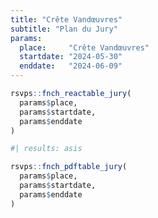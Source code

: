```yaml
---
title: "Crête Vandœuvres"
subtitle: "Plan du Jury"
params:
  place:     "Crête Vandœuvres"
  startdate: "2024-05-30"
  enddate:   "2024-06-09"
---
```


::: {.content-visible when-format="html"}
```r
rsvps::fnch_reactable_jury(
  params$place, 
  params$startdate,
  params$enddate
)
```
:::

::: {.content-visible when-format="typst"}
```r
#| results: asis

rsvps::fnch_pdftable_jury(
  params$place, 
  params$startdate,
  params$enddate
)
```
:::
